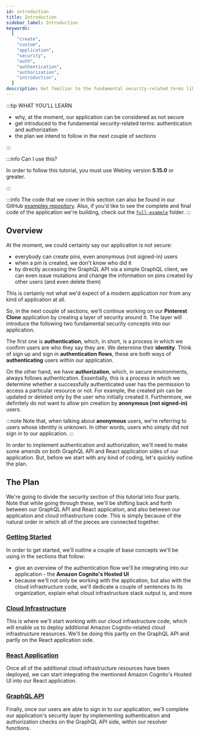 ```yaml
---
id: introduction
title: Introduction
sidebar_label: Introduction
keywords:
  [
    "create",
    "custom",
    "application",
    "security",
    "auth",
    "authentication",
    "authorization",
    "introduction",
  ]
description: Get familiar to the fundamental security-related terms like authentication and authorization and how we'll implement these in our custom application.
---
```



:::tip WHAT YOU’LL LEARN

- why, at the moment, our application can be considered as not secure
- get introduced to the fundamental security-related terms: authentication and authorization
- the plan we intend to follow in the next couple of sections

:::

:::info Can I use this?

In order to follow this tutorial, you must use Webiny version **5.15.0** or greater.

:::

:::info
The code that we cover in this section can also be found in our GitHub [examples repository](https://github.com/webiny/webiny-examples/tree/master/create-custom-application/05-security/01-introduction). Also, if you'd like to see the complete and final code of the application we're building, check out the [`full-example`](https://github.com/webiny/webiny-examples/tree/master/create-custom-application/full-example) folder.
:::

## Overview

At the moment, we could certainly say our application is not secure:

- everybody can create pins, even anonymous (not signed-in) users
- when a pin is created, we don't know who did it
- by directly accessing the GraphQL API via a simple GraphQL client, we can even issue mutations and change the information on pins created by other users (and even delete them)

This is certainly not what we'd expect of a modern application nor from any kind of application at all.

So, in the next couple of sections, we'll continue working on our **Pinterest Clone** application by creating a layer of security around it. The layer will introduce the following two fundamental security concepts into our application.

The first one is **authentication**, which, in short, is a process in which we confirm users are who they say they are. We determine their **identity**. Think of sign up and sign in **authentication flows**, these are both ways of **authenticating** users within our application.

On the other hand, we have **authorization**, which, in secure environments, always follows authentication. Essentially, this is a process in which we determine whether a successfully authenticated user has the permission to access a particular resource or not. For example, the created pin can be updated or deleted only by the user who initially created it. Furthermore, we definitely do not want to allow pin creation by **anonymous (not signed-in)** users.

:::note
Note that, when talking about **anonymous** users, we're referring to users whose identity is unknown. In other words, users who simply did not sign in to our application.
:::

In order to implement authentication and authorization, we'll need to make some amends on both GraphQL API and React application sides of our application. But, before we start with any kind of coding, let's quickly outline the plan.

## The Plan

We're going to divide the security section of this tutorial into four parts. Note that while going through these, we'll be shifting back and forth between our GraphQL API and React application, and also between our application and cloud infrastructure code. This is simply because of the natural order in which all of the pieces are connected together.

### [Getting Started](/docs/tutorials/create-custom-application/security/getting-started)

In order to get started, we'll outline a couple of base concepts we'll be using in the sections that follow:

- give an overview of the authentication flow we'll be integrating into our application - the **Amazon Cognito's Hosted UI**
- because we'll not only be working with the application, but also with the cloud infrastructure code, we'll dedicate a couple of sentences to its organization, explain what cloud infrastructure stack output is, and more

### [Cloud Infrastructure](/docs/tutorials/create-custom-application/security/cloud-infrastructure/adding-user-pool-and-user-pool-domain)

This is where we'll start working with our cloud infrastructure code, which will enable us to deploy additional Amazon Cognito-related cloud infrastructure resources. We'll be doing this partly on the GraphQL API and partly on the React application side.

### [React Application](/docs/tutorials/create-custom-application/security/react-application/initial-setup)

Once all of the additional cloud infrastructure resources have been deployed, we can start integrating the mentioned Amazon Cognito's Hosted UI into our React application.

### [GraphQL API](/docs/tutorials/create-custom-application/security/graphql-api/initial-setup)

Finally, once our users are able to sign in to our application, we'll complete our application's security layer by implementing authentication and authorization checks on the GraphQL API side, within our resolver functions.
